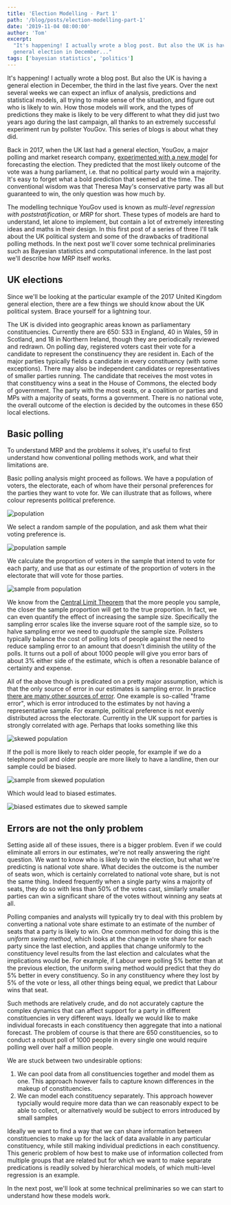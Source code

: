```yaml
---
title: 'Election Modelling - Part 1'
path: '/blog/posts/election-modelling-part-1'
date: '2019-11-04 08:00:00'
author: 'Tom'
excerpt:
  "It's happening! I actually wrote a blog post. But also the UK is having a
  general election in December..."
tags: ['bayesian statistics', 'politics']
---
```


It's happening! I actually wrote a blog post. But also the UK is having a
general election in December, the third in the last five years. Over the next
several weeks we can expect an influx of analysis, predictions and statistical
models, all trying to make sense of the situation, and figure out who is likely
to win. How those models will work, and the types of predictions they make is
likely to be very different to what they did just two years ago during the last
campaign, all thanks to an extremely successful experiment run by pollster
YouGov. This series of blogs is about what they did.

Back in 2017, when the UK last had a general election, YouGov, a major polling
and market research company, [experimented with a new model][yougov-model] for
forecasting the election. They predicted that the most likely outcome of the
vote was a hung parliament, i.e. that no political party would win a majority.
It's easy to forget what a bold prediction that seemed at the time. The
conventional wisdom was that Theresa May's conservative party was all but
guaranteed to win, the only question was how much by.

The modelling technique YouGov used is known as _multi-level regression with
poststratification_, or _MRP_ for short. These types of models are hard to
understand, let alone to implement, but contain a lot of extremely interesting
ideas and maths in their design. In this first post of a series of three I'll
talk about the UK political system and some of the drawbacks of traditional
polling methods. In the next post we'll cover some technical preliminaries such
as Bayesian statistics and computational inference. In the last post we'll
describe how MRP itself works.

## UK elections

Since we'll be looking at the particular example of the 2017 United Kingdom
general election, there are a few things we should know about the UK political
system. Brace yourself for a lightning tour.

The UK is divided into geographic areas known as parliamentary constituencies.
Currently there are 650: 533 in England, 40 in Wales, 59 in Scotland, and 18 in
Northern Ireland, though they are periodically reviewed and redrawn. On polling
day, registered voters cast their vote for a candidate to represent the
constinuency they are resident in. Each of the major parties typically fields a
candidate in every constituency (with some exceptions). There may also be
independent candidates or representatives of smaller parties running. The
candidate that receives the most votes in that constituency wins a seat in the
House of Commons, the elected body of government. The party with the most seats,
or a coalition or parties and MPs with a majority of seats, forms a government.
There is no national vote, the overall outcome of the election is decided by the
outcomes in these 650 local elections.

## Basic polling

To understand MRP and the problems it solves, it's useful to first understand
how conventional polling methods work, and what their limitations are.

Basic polling analysis might proceed as follows. We have a population of voters,
the electorate, each of whom have their personal preferences for the parties
they want to vote for. We can illustrate that as follows, where colour
represents political preference.

![population](/images/blog/em/population.png)

We select a random sample of the population, and ask them what their voting
preference is.

![population sample](/images/blog/em/population-sample.png)

We calculate the proportion of voters in the sample that intend to vote for each
party, and use that as our estimate of the proportion of voters in the
electorate that will vote for those parties.

![sample from population](/images/blog/em/sample.png)

We know from the [Central Limit Theorem][clt] that the more people you sample,
the closer the sample proportion will get to the true proportion. In fact, we
can even quantify the effect of increasing the sample size. Specifically the
sampling error scales like the inverse square root of the sample size, so to
halve sampling error we need to _quadruple_ the sample size. Pollsters typically
balance the cost of polling lots of people against the need to reduce sampling
error to an amount that doesn't diminish the utility of the polls. It turns out
a poll of about 1000 people will give you error bars of about 3% either side of
the estimate, which is often a resonable balance of certainty and expense.

All of the above though is predicated on a pretty major assumption, which is
that the only source of error in our estimates is sampling error. In practice
[there are many other sources of error][polling-error]. One example is so-called
"frame error", which is error introduced to the estimates by not having a
representative sample. For example, political preference is not evenly
distributed across the electorate. Currently in the UK support for parties is
strongly correlated with age. Perhaps that looks something like this

![skewed population](/images/blog/em/population-skew.png)

If the poll is more likely to reach older people, for example if we do a
telephone poll and older people are more likely to have a landline, then our
sample could be biased.

![sample from skewed population](/images/blog/em/population-skew-sample.png)

Which would lead to biased estimates.

![biased estimates due to skewed sample](/images/blog/em/sample-skew.png)

## Errors are not the only problem

Setting aside all of these issues, there is a bigger problem. Even if we could
eliminate all errors in our estimates, we're not really answering the right
question. We want to know who is likely to win the election, but what we're
predicting is national vote share. What decides the outcome is the number of
seats won, which is certainly correlated to national vote share, but is not the
same thing. Indeed frequently when a single party wins a majority of seats, they
do so with less than 50% of the votes cast, similarly smaller parties can win a
significant share of the votes without winning any seats at all.

Polling companies and analysts will typically try to deal with this problem by
converting a national vote share estimate to an estimate of the number of seats
that a party is likely to win. One common method for doing this is the _uniform
swing method_, which looks at the change in vote share for each party since the
last election, and applies that change uniformly to the constituency level
results from the last election and calculates what the implications would be.
For example, if Labour were polling 5% better than at the previous election, the
uniform swing method would predict that they do 5% better in every constituency.
So in any constituency where they lost by 5% of the vote or less, all other
things being equal, we predict that Labour wins that seat.

Such methods are relatively crude, and do not accurately capture the complex
dynamics that can affect support for a party in different constituencies in very
different ways. Ideally we would like to make individual forecasts in each
constituency then aggregate that into a national forecast. The problem of course
is that there are 650 constituencies, so to conduct a robust poll of 1000 people
in every single one would require polling well over half a million people.

We are stuck between two undesirable options:

1. We can pool data from all constituencies together and model them as one. This
   approach however fails to capture known differences in the makeup of
   constituencies.
2. We can model each constituency separately. This approach however typcially
   would require more data than we can reasonably expect to be able to collect,
   or alternatively would be subject to errors introduced by small samples

Ideally we want to find a way that we can share information between
constituencies to make up for the lack of data available in any particular
constituency, while still making individual predictions in each constituency.
This generic problem of how best to make use of information collected from
multiple groups that are related but for which we want to make separate
predications is readily solved by hierarchical models, of which multi-level
regression is an example.

In the next post, we'll look at some technical preliminaries so we can start to
understand how these models work.

[yougov-model]:
  https://yougov.co.uk/topics/politics/articles-reports/2017/05/31/how-yougov-model-2017-general-election-works
[clt]: https://en.wikipedia.org/wiki/Central_limit_theorem
[polling-error]:
  http://www.stat.columbia.edu/~gelman/research/published/polling-errors.pdf
